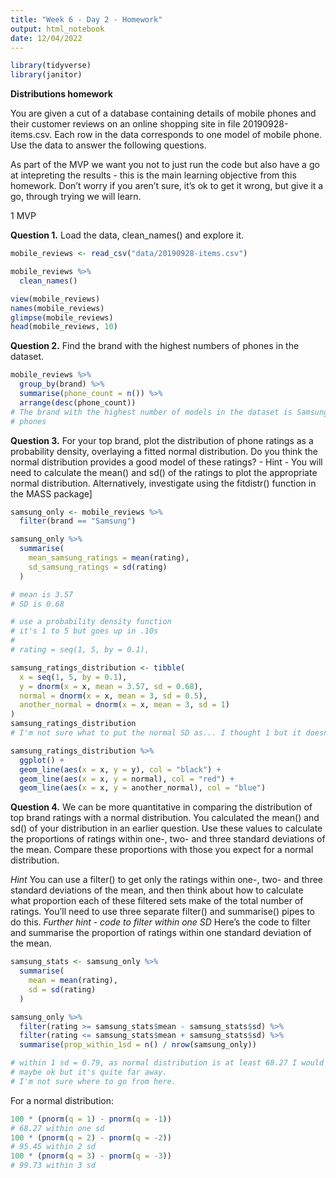 ```yaml
---
title: "Week 6 - Day 2 - Homework"
output: html_notebook
date: 12/04/2022
---
```

```r
library(tidyverse)
library(janitor)
```





**Distributions homework**

You are given a cut of a database containing details of mobile phones and their
customer reviews on an online shopping site in file 20190928-items.csv. Each row 
in the data corresponds to one model of mobile phone. Use the data to answer the 
following questions.

As part of the MVP we want you not to just run the code but also have a go at 
intepreting the results - this is the main learning objective from this 
homework. Don’t worry if you aren’t sure, it’s ok to get it wrong, but give it 
a go, through trying we will learn.



1 MVP

**Question 1.**
Load the data, clean_names() and explore it.

```r
mobile_reviews <- read_csv("data/20190928-items.csv")

mobile_reviews %>% 
  clean_names()
```

```r
view(mobile_reviews)
names(mobile_reviews)
glimpse(mobile_reviews)
head(mobile_reviews, 10)
```

**Question 2.**
Find the brand with the highest numbers of phones in the dataset.
```r
mobile_reviews %>% 
  group_by(brand) %>% 
  summarise(phone_count = n()) %>% 
  arrange(desc(phone_count))
# The brand with the highest number of models in the dataset is Samsung with 397
# phones
```



**Question 3.**
For your top brand, plot the distribution of phone ratings as a probability 
density, overlaying a fitted normal distribution. Do you think the normal 
distribution provides a good model of these ratings?
- Hint -
You will need to calculate the mean() and sd() of the ratings to plot the 
appropriate normal distribution. Alternatively, investigate using the fitdistr()
function in the MASS package]

```r
samsung_only <- mobile_reviews %>% 
  filter(brand == "Samsung")

samsung_only %>% 
  summarise(
    mean_samsung_ratings = mean(rating), 
    sd_samsung_ratings = sd(rating)
  )

# mean is 3.57
# SD is 0.68

# use a probability density function
# it's 1 to 5 but goes up in .10s
#
# rating = seq(1, 5, by = 0.1),
```

```r
samsung_ratings_distribution <- tibble(
  x = seq(1, 5, by = 0.1),
  y = dnorm(x = x, mean = 3.57, sd = 0.68),
  normal = dnorm(x = x, mean = 3, sd = 0.5),
  another_normal = dnorm(x = x, mean = 3, sd = 1)
)
samsung_ratings_distribution
# I'm not sure what to put the normal SD as... I thought 1 but it doesn't look quite right (blue line)? And I just presumed I make the mean 3 as it's in the middle of 1 and 5?

samsung_ratings_distribution %>% 
  ggplot() +
  geom_line(aes(x = x, y = y), col = "black") +
  geom_line(aes(x = x, y = normal), col = "red") + 
  geom_line(aes(x = x, y = another_normal), col = "blue") 
```



**Question 4.**
We can be more quantitative in comparing the distribution of top brand ratings 
with a normal distribution. You calculated the mean() and sd() of your 
distribution in an earlier question. Use these values to calculate the 
proportions of ratings within one-, two- and three standard deviations of the 
mean. Compare these proportions with those you expect for a normal distribution.

*Hint*
You can use a filter() to get only the ratings within one-, two- and three standard deviations of the mean, and then think about how to calculate what proportion each of these filtered sets make of the total number of ratings. You’ll need to use three separate filter() and summarise() pipes to do this.
*Further hint - code to filter within one SD*
Here’s the code to filter and summarise the proportion of ratings within one standard deviation of the mean.
```r
samsung_stats <- samsung_only %>% 
  summarise(
    mean = mean(rating), 
    sd = sd(rating)
  )

samsung_only %>%
  filter(rating >= samsung_stats$mean - samsung_stats$sd) %>%
  filter(rating <= samsung_stats$mean + samsung_stats$sd) %>%
  summarise(prop_within_1sd = n() / nrow(samsung_only))

# within 1 sd = 0.79, as normal distribution is at least 68.27 I would say it's 
# maybe ok but it's quite far away.
# I'm not sure where to go from here. 
```

For a normal distribution: 
```r
100 * (pnorm(q = 1) - pnorm(q = -1))
# 68.27 within one sd
100 * (pnorm(q = 2) - pnorm(q = -2))
# 95.45 within 2 sd
100 * (pnorm(q = 3) - pnorm(q = -3))
# 99.73 within 3 sd
```

